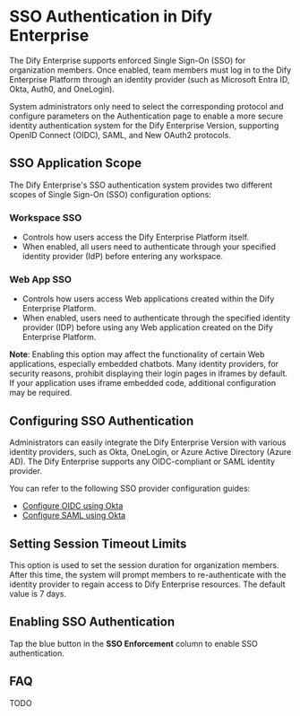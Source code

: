 # SSO Authentication in Dify Enterprise

The Dify Enterprise supports enforced Single Sign-On (SSO) for organization members. Once enabled, team members must log in to the Dify Enterprise Platform through an identity provider (such as Microsoft Entra ID, Okta, Auth0, and OneLogin).

System administrators only need to select the corresponding protocol and configure parameters on the Authentication page to enable a more secure identity authentication system for the Dify Enterprise Version, supporting OpenID Connect (OIDC), SAML, and New OAuth2 protocols.

## SSO Application Scope

The Dify Enterprise's SSO authentication system provides two different scopes of Single Sign-On (SSO) configuration options:

### Workspace SSO

- Controls how users access the Dify Enterprise Platform itself.
- When enabled, all users need to authenticate through your specified identity provider (IdP) before entering any workspace.

### Web App SSO

- Controls how users access Web applications created within the Dify Enterprise Platform.
- When enabled, users need to authenticate through the specified identity provider (IDP) before using any Web application created on the Dify Enterprise Platform.

**Note**: Enabling this option may affect the functionality of certain Web applications, especially embedded chatbots. Many identity providers, for security reasons, prohibit displaying their login pages in iframes by default. If your application uses iframe embedded code, additional configuration may be required.

## Configuring SSO Authentication

Administrators can easily integrate the Dify Enterprise Version with various identity providers, such as Okta, OneLogin, or Azure Active Directory (Azure AD). The Dify Enterprise supports any OIDC-compliant or SAML identity provider.

You can refer to the following SSO provider configuration guides:

- [Configure OIDC using Okta](/administrator-guide/sso/okta/oidc)
- [Configure SAML using Okta](/administrator-guide/sso/okta/saml)

## Setting Session Timeout Limits

This option is used to set the session duration for organization members. After this time, the system will prompt members to re-authenticate with the identity provider to regain access to Dify Enterprise resources. The default value is 7 days.

## Enabling SSO Authentication

Tap the blue button in the **SSO Enforcement** column to enable SSO authentication.

## FAQ

TODO